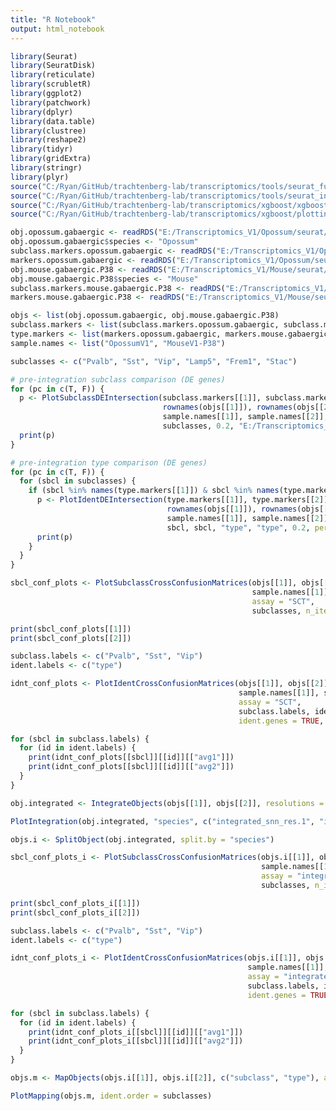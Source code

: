 ```yaml
---
title: "R Notebook"
output: html_notebook
---
```



```r

library(Seurat)
library(SeuratDisk)
library(reticulate)
library(scrubletR)
library(ggplot2)
library(patchwork)
library(dplyr)
library(data.table)
library(clustree)
library(reshape2)
library(tidyr)
library(gridExtra)
library(stringr)
library(plyr)
source("C:/Ryan/GitHub/trachtenberg-lab/transcriptomics/tools/seurat_functions.R")
source("C:/Ryan/GitHub/trachtenberg-lab/transcriptomics/tools/seurat_integration_functions.R")
source("C:/Ryan/GitHub/trachtenberg-lab/transcriptomics/xgboost/xgboost_train.R")
source("C:/Ryan/GitHub/trachtenberg-lab/transcriptomics/xgboost/plottingFxns.R")

obj.opossum.gabaergic <- readRDS("E:/Transcriptomics_V1/Opossum/seurat/opossum_v1_gabaergic_processed.rds")
obj.opossum.gabaergic$species <- "Opossum"
subclass.markers.opossum.gabaergic <- readRDS("E:/Transcriptomics_V1/Opossum/seurat/marker_genes/GABAergic/markerdict_subclass.rds")
markers.opossum.gabaergic <- readRDS("E:/Transcriptomics_V1/Opossum/seurat/marker_genes/GABAergic/markerdict_types.rds")
obj.mouse.gabaergic.P38 <- readRDS("E:/Transcriptomics_V1/Mouse/seurat/mouse_v1_P38_gabaergic_processed.rds")
obj.mouse.gabaergic.P38$species <- "Mouse"
subclass.markers.mouse.gabaergic.P38 <- readRDS("E:/Transcriptomics_V1/Mouse/seurat/marker_genes/GABAergic/P38/markerdict_subclass.rds")
markers.mouse.gabaergic.P38 <- readRDS("E:/Transcriptomics_V1/Mouse/seurat/marker_genes/GABAergic/P38/markerdict_types.rds")

objs <- list(obj.opossum.gabaergic, obj.mouse.gabaergic.P38)
subclass.markers <- list(subclass.markers.opossum.gabaergic, subclass.markers.mouse.gabaergic.P38)
type.markers <- list(markers.opossum.gabaergic, markers.mouse.gabaergic.P38)
sample.names <- list("OpossumV1", "MouseV1-P38")

```


```r

subclasses <- c("Pvalb", "Sst", "Vip", "Lamp5", "Frem1", "Stac")

# pre-integration subclass comparison (DE genes)
for (pc in c(T, F)) {
  p <- PlotSubclassDEIntersection(subclass.markers[[1]], subclass.markers[[2]], 
                                  rownames(objs[[1]]), rownames(objs[[2]]),
                                  sample.names[[1]], sample.names[[2]],
                                  subclasses, 0.2, "E:/Transcriptomics_V1/Integration/Opossum_Mouse-P38/subclass_markers/GABAergic/", percentage = pc)
  print(p)
}

# pre-integration type comparison (DE genes)
for (pc in c(T, F)) {
  for (sbcl in subclasses) {
    if (sbcl %in% names(type.markers[[1]]) & sbcl %in% names(type.markers[[2]])) {
      p <- PlotIdentDEIntersection(type.markers[[1]], type.markers[[2]],
                                   rownames(objs[[1]]), rownames(objs[[2]]),
                                   sample.names[[1]], sample.names[[2]],
                                   sbcl, sbcl, "type", "type", 0.2, percentage = pc)
      print(p)
    }
  }
}

```


```r

sbcl_conf_plots <- PlotSubclassCrossConfusionMatrices(objs[[1]], objs[[2]], 
                                                      sample.names[[1]], sample.names[[2]], 
                                                      assay = "SCT",
                                                      subclasses, n_iters = 10, all.genes = FALSE, upsample = TRUE)

```


```r

print(sbcl_conf_plots[[1]])
print(sbcl_conf_plots[[2]])

```


```r

subclass.labels <- c("Pvalb", "Sst", "Vip")
ident.labels <- c("type")

idnt_conf_plots <- PlotIdentCrossConfusionMatrices(objs[[1]], objs[[2]], 
                                                   sample.names[[1]], sample.names[[2]], 
                                                   assay = "SCT",
                                                   subclass.labels, ident.labels, n_iters = 10, 
                                                   ident.genes = TRUE, all.genes = FALSE, upsample = TRUE)

```


```r

for (sbcl in subclass.labels) {
  for (id in ident.labels) {
    print(idnt_conf_plots[[sbcl]][[id]][["avg1"]])
    print(idnt_conf_plots[[sbcl]][[id]][["avg2"]])
  }
}

```


```r

obj.integrated <- IntegrateObjects(objs[[1]], objs[[2]], resolutions = c(1, 2), nfeatures = 3000, subsample = TRUE)

```


```r

PlotIntegration(obj.integrated, "species", c("integrated_snn_res.1", "integrated_snn_res.2"), subclasses)

```


```r

objs.i <- SplitObject(obj.integrated, split.by = "species")

```


```r

sbcl_conf_plots_i <- PlotSubclassCrossConfusionMatrices(objs.i[[1]], objs.i[[2]], 
                                                        sample.names[[1]], sample.names[[2]], 
                                                        assay = "integrated",
                                                        subclasses, n_iters = 10, all.genes = FALSE, upsample = TRUE)

```


```r

print(sbcl_conf_plots_i[[1]])
print(sbcl_conf_plots_i[[2]])

```


```r

subclass.labels <- c("Pvalb", "Sst", "Vip")
ident.labels <- c("type")

idnt_conf_plots_i <- PlotIdentCrossConfusionMatrices(objs.i[[1]], objs.i[[2]], 
                                                     sample.names[[1]], sample.names[[2]], 
                                                     assay = "integrated",
                                                     subclass.labels, ident.labels, n_iters = 10, 
                                                     ident.genes = TRUE, all.genes = FALSE, upsample = TRUE)

```


```r

for (sbcl in subclass.labels) {
  for (id in ident.labels) {
    print(idnt_conf_plots_i[[sbcl]][[id]][["avg1"]])
    print(idnt_conf_plots_i[[sbcl]][[id]][["avg2"]])
  }
}

```


```r

objs.m <- MapObjects(objs.i[[1]], objs.i[[2]], c("subclass", "type"), assay = "integrated")

```


```r

PlotMapping(objs.m, ident.order = subclasses)

```

